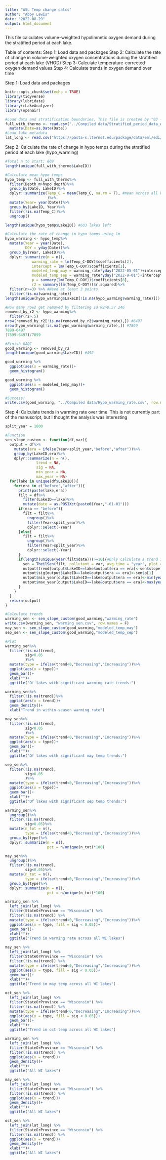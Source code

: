 ```yaml
---
title: "ASL Temp change calcs"
author: "Abby Lewis"
date: "2022-08-29"
output: html_document
---
```


This file calculates volume-weighted hypolimnetic oxygen demand during the stratified period at each lake. 

Table of contents:
Step 1: Load data and packages
Step 2: Calculate the rate of change in volume-weighted oxygen concentrations during the stratified period at each lake (VHOD)
Step 3: Calculate temperature-corrected oxygen demand values
Step 4: Calculate trends in oxygen demand over time


Step 1: Load data and packages
```r
knitr::opts_chunk$set(echo = TRUE)
library(tidyverse)
library(lubridate)
library(rLakeAnalyzer)
library(openair)

#Load data and stratification boundaries. This file is created by "03 - Stratified avgs.Rmd"
full_with_thermo <- read.csv("../Compiled data/Stratified_period_data_with_thermo.csv")%>%
  mutate(Date=as.Date(Date))
#Load lake metadata
lat_long <- read.csv("https://pasta-s.lternet.edu/package/data/eml/edi/1029/9/fadd3eaa25b5fdd1fc4efba70e660579")
```


Step 2: Calculate the rate of change in hypo temps during the stratified period at each lake (hypo_warming)
```r
#Total n to start: 609
length(unique(full_with_thermo$LakeID))

#Calculate mean hypo temps
hypo_temp <- full_with_thermo%>%
  filter(Depth_m>hypo_depth)%>%
  group_by(Date, LakeID)%>%
  dplyr::summarize(Temp_C = mean(Temp_C, na.rm = T), #mean across all hypolimnetic depths
                   )%>%
  mutate(Year= year(Date))%>%
  group_by(LakeID, Year)%>%
  filter(!is.na(Temp_C))%>%
  ungroup()

length(unique(hypo_temp$LakeID)) #603 lakes left

#Calculate the rate of change in hypo temps using lm
hypo_warming <- hypo_temp%>%
  mutate(Year = year(Date),
         DOY = yday(Date))%>%
  group_by(Year, LakeID)%>%
  dplyr::summarize(n = n(),
            warming_rate = lm(Temp_C~DOY)$coefficients[2],
            intercept = lm(Temp_C~DOY)$coefficients[1],
            modeled_temp_may = warming_rate*yday("2022-05-01")+intercept,
            modeled_temp_sep = warming_rate*yday("2022-9-01")+intercept,
            p = summary(lm(Temp_C~DOY))$coefficients[8],
            r2 = summary(lm(Temp_C~DOY))$r.squared)%>%
  filter(n>=3) %>% #Need at least 3 points
  filter(!is.na(warming_rate))
length(unique(hypo_warming$LakeID[!is.na(hypo_warming$warming_rate)])) #502

#How many rows get removed by filtering so R2>0.5? 246
removed_by_r2 <- hypo_warming%>%
  filter(r2>.5)
nrow(removed_by_r2[!is.na(removed_by_r2$warming_rate),]) #6497
nrow(hypo_warming[!is.na(hypo_warming$warming_rate),]) #7899
7899-6497
(7899-6497)/7899

#Finish QAQC
good_warming <- removed_by_r2
length(unique(good_warming$LakeID)) #492

good_warming %>%
  ggplot(aes(x = warming_rate))+
  geom_histogram()

good_warming %>%
  ggplot(aes(x = modeled_temp_may))+
  geom_histogram()

#Success!
write.csv(good_warming, "../Compiled data/Hypo_warming_rate.csv", row.names = F)
```

Step 4: Calculate trends in warming rate over time. This is not currently part of the manuscript, but I thought the analysis was interesting
```r
split_year = 1800

#Function
sen_slope_custom <- function(df,var){
  output = df%>%
    mutate(era = ifelse(Year<split_year,"before","after"))%>%
    group_by(LakeID,era)%>%
    dplyr::summarize(n = n(),
              trend = NA,
              sig = NA,
              min_year = NA,
              max_year = NA)
  for(lake in unique(df$LakeID)){
    for(era in c("before","after")){
      print(paste(lake,era))
      filt = df%>%
        filter(LakeID==lake)%>%
        mutate(date = as.POSIXct(paste0(Year,"-01-01")))
      if(era == "before"){
        filt = filt%>%
          ungroup()%>%
          filter(Year<split_year)%>%
          dplyr::select(-Year)
      }else{
        filt = filt%>%
          ungroup()%>%
          filter(Year>split_year)%>%
          dplyr::select(-Year)
      }
      if(length(unique(year(filt$date)))>=10){#Only calculate a trend if there are 10 years of data
        sen = TheilSen(filt, pollutant = var, avg.time = "year", plot = F)$data$res2
        output$trend[output$LakeID==lake&output$era == era]<-sen$slope[1]
        output$sig[output$LakeID==lake&output$era == era]<-sen$p[1]
        output$min_year[output$LakeID==lake&output$era == era]<-min(year(filt$date))
        output$max_year[output$LakeID==lake&output$era == era]<-max(year(filt$date))
      }
    }
  }
  return(output)
}

#Calculate trends
warming_sen <- sen_slope_custom(good_warming,"warming_rate")
write.csv(warming_sen, "warming_sen.csv", row.names = F)
may_sen <- sen_slope_custom(good_warming,"modeled_temp_may")
sep_sen <- sen_slope_custom(good_warming,"modeled_temp_sep")

#Plot
warming_sen%>%
  filter(!is.na(trend),
         sig<0.05
         )%>%
  mutate(type = ifelse(trend<0,"Decreasing","Increasing"))%>%
  ggplot(aes(x = type))+
  geom_bar()+
  xlab("")+
  ggtitle("Of lakes with significant warming rate trends:")

warming_sen%>%
  filter(!is.na(trend))%>%
  ggplot(aes(x = trend))+
  geom_density()+
  xlab("Trend in within-season warming rate")

may_sen%>%
  filter(!is.na(trend),
         sig<0.05
         )%>%
  mutate(type = ifelse(trend<0,"Decreasing","Increasing"))%>%
  ggplot(aes(x = type))+
  geom_bar()+
  xlab("")+
  ggtitle("Of lakes with significant may temp trends:")

sep_sen%>%
  filter(!is.na(trend),
         sig<0.05
         )%>%
  mutate(type = ifelse(trend<0,"Decreasing","Increasing"))%>%
  ggplot(aes(x = type))+
  geom_bar()+
  xlab("")+
  ggtitle("Of lakes with significant sep temp trends:")

warming_sen%>%
  ungroup()%>%
  filter(!is.na(trend),
         sig<0.05)%>%
  mutate(n_tot = n(),
         type = ifelse(trend<0,"Decreasing","Increasing"))%>%
  group_by(type)%>%
  dplyr::summarize(n = n(),
                   pct = n/unique(n_tot)*100)

may_sen%>%
  ungroup()%>%
  filter(!is.na(trend),
         sig<0.05)%>%
  mutate(n_tot = n(),
         type = ifelse(trend<0,"Decreasing","Increasing"))%>%
  group_by(type)%>%
  dplyr::summarize(n = n(),
                   pct = n/unique(n_tot)*100)

warming_sen %>%
  left_join(lat_long) %>%
  filter(StateOrProvince == "Wisconsin") %>%
  filter(!is.na(trend)) %>%
  mutate(type = ifelse(trend<0,"Decreasing","Increasing"))%>%
  ggplot(aes(x = type, fill = sig < 0.05))+
  geom_bar()+
  xlab("")+
  ggtitle("Trend in warming rate across all WI lakes")

may_sen %>%
  left_join(lat_long) %>%
  filter(StateOrProvince == "Wisconsin") %>%
  filter(!is.na(trend)) %>%
  mutate(type = ifelse(trend<0,"Decreasing","Increasing"))%>%
  ggplot(aes(x = type, fill = sig < 0.05))+
  geom_bar()+
  xlab("")+
  ggtitle("Trend in may temp across all WI lakes")

oct_sen %>%
  left_join(lat_long) %>%
  filter(StateOrProvince == "Wisconsin") %>%
  filter(!is.na(trend)) %>%
  mutate(type = ifelse(trend<0,"Decreasing","Increasing"))%>%
  ggplot(aes(x = type, fill = sig < 0.05))+
  geom_bar()+
  xlab("")+
  ggtitle("Trend in oct temp across all WI lakes")

warming_sen %>%
  left_join(lat_long) %>%
  filter(StateOrProvince == "Wisconsin") %>%
  filter(!is.na(trend)) %>%
  ggplot(aes(x = trend))+
  geom_density()+
  xlab("")+
  ggtitle("All WI lakes")

may_sen %>%
  left_join(lat_long) %>%
  filter(StateOrProvince == "Wisconsin") %>%
  filter(!is.na(trend)) %>%
  ggplot(aes(x = trend))+
  geom_density()+
  xlab("")+
  ggtitle("All WI lakes")

oct_sen %>%
  left_join(lat_long) %>%
  filter(StateOrProvince == "Wisconsin") %>%
  filter(!is.na(trend)) %>%
  ggplot(aes(x = trend))+
  geom_density()+
  xlab("")+
  ggtitle("All WI lakes")
```
